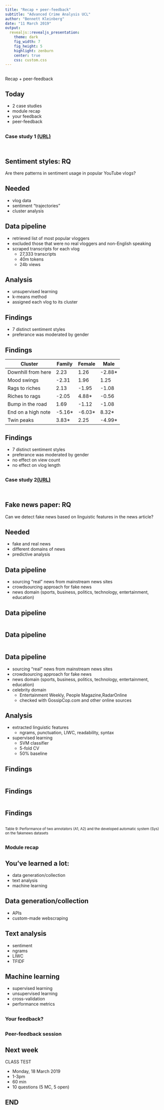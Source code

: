 ```yaml
---
title: "Recap + peer-feedback"
subtitle: "Advanced Crime Analysis UCL"
author: "Bennett Kleinberg"
date: "11 March 2019"
output:
  revealjs::revealjs_presentation:
    theme: dark
    fig_width: 7 
    fig_height: 5
    highlight: zenburn
    center: true
    css: custom.css
---
```


##  {data-background="./img/ucl_artwork/ucl-banner-land-darkblue-rgb.png" data-background-size="70%" data-background-position="top" data-background-opacity="1"}

Recap + peer-feedback

## Today

- 2 case studies
- module recap
- your feedback
- peer-feedback

## 

### Case study 1 [(URL)](http://aclweb.org/anthology/D18-1394)

##

<img data-src="./img/sentimentstyles.png">

## Sentiment styles: RQ

Are there patterns in sentiment usage in popular YouTube vlogs?

## Needed

- vlog data
- sentiment "trajectories"
- cluster analysis

## Data pipeline

- retrieved list of most popular vloggers
- excluded those that were no real vloggers and non-English speaking
- scraped transcripts for each vlog
    - 27,333 transcripts
    - 40m tokens
    - 24b views

## Analysis

- unsupervised learning
- k-means method
- assigned each vlog to its cluster

## Findings

- 7 distinct sentiment styles
- preferance was moderated by gender

## Findings

| Cluster            	| Family 	| Female 	| Male   	|
|--------------------	|--------	|--------	|--------	|
| Downhill from here 	| 2.23   	| 1.26   	| -2.88* 	|
| Mood swings        	| -2.31  	| 1.96   	| 1.25   	|
| Rags to riches     	| 2.13   	| -1.95  	| -1.08  	|
| Riches to rags     	| -2.05  	| 4.88*  	| -0.56  	|
| Bump in the road   	| 1.69   	| -1.12  	| -1.08  	|
| End on a high note 	| -5.16* 	| -6.03* 	| 8.32*  	|
| Twin peaks         	| 3.83*  	| 2.25   	| -4.99* 	|

## Findings

- 7 distinct sentiment styles
- preferance was moderated by gender
- no effect on view count
- no effect on vlog length

##

### Case study 2[(URL)](http://aclweb.org/anthology/C18-1287)

##

<img data-src="./img/fakenews.png">

## Fake news paper: RQ

Can we detect fake news based on linguistic features in the news article?

## Needed

- fake and real news
- different domains of news
- predictive analysis

## Data pipeline

- sourcing "real" news from mainstream news sites
- crowdsourcing approach for fake news
- news domain (sports, business, politics, technology, entertainment, education)

## Data pipeline

<img data-src="./img/fakenewsdata1.png">

## Data pipeline

<img data-src="./img/fakenewsdata2.png">

## Data pipeline

- sourcing "real" news from mainstream news sites
- crowdsourcing approach for fake news
- news domain (sports, business, politics, technology, entertainment, education)
- celebrity domain
    - Entertainment Weekly, People Magazine,RadarOnline
    - checked with GossipCop.com and other online sources

## Analysis

- extracted linguistic features
    - ngrams, punctuation, LIWC, readability, syntax
- supervised learning
    - SVM classifier
    - 5-fold CV
    - 50% baseline

## Findings

<img data-src="./img/fakenewsfindings1.png">

## Findings

<img data-src="./img/fakenewsfindings2.png">

## Findings

<img data-src="./img/fakenewsfindings3.png">

<small>Table 9: Performance of two annotators (A1, A2) and the developed automatic system (Sys) on the fakenews datasets</small>

##

##

### Module recap

## You've learned a lot:

- data generation/collection
- text analysis
- machine learning

## Data generation/collection

- APIs
- custom-made webscraping

## Text analysis

- sentiment
- ngrams
- LIWC
- TFIDF

## Machine learning

- supervised learning
- unsupervised learning
- cross-validation
- performance metrics

##

##

### Your feedback?

##

### Peer-feedback session

## Next week

CLASS TEST

- Monday, 18 March 2019
- 1-3pm
- 60 min
- 10 questions (5 MC, 5 open)

## END